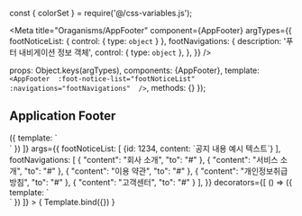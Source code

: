 const { colorSet } = require('@/css-variables.js');

<Meta
  title="Oraganisms/AppFooter"
  component={AppFooter}
  argTypes={{
    footNoticeList: {
      control: {
        type: `object`
      }
    },
    footNavigations: {
      description: '푸터 내비게이션 정보 객체',
      control: {
        type: `object`
      },
    },
  }}
/>

  props: Object.keys(argTypes),
  components: {AppFooter},
  template: `
    <AppFooter 
      :foot-notice-list="footNoticeList"
      :navigations="footNavigations" 
    />
  `,
  methods: {}
});

## Application Footer

<Canvas>
  <Story
    name="AppFooter"
    decorators={[
      () => ({ template: `<div style="width: 1200px; background-color: ${colorSet.grey.light};"><story /></div>` })
    ]}
    args={{
      footNoticeList: [
        {id: 1234, content: `공지 내용 예시 텍스트`}
      ],
      footNavigations: [
        {
          "content": "회사 소개",
          "to": "#"
        },
        {
          "content": "서비스 소개",
          "to": "#"
        },
        {
          "content": "이용 약관",
          "to": "#"
        },
        {
          "content": "개인정보취급방침",
          "to": "#"
        },
        {
          "content": "고객센터",
          "to": "#"
        }
      ],
    }}
    decorators={[
      () => ({ template: `<div style="width: 1200px"><story /></div>` })
    ]}
  >
    { Template.bind({}) }
  </Story>
</Canvas>

<ArgsTable story="AppFooter" />
